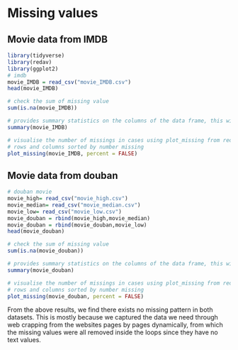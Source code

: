 # Missing values

## Movie data from IMDB
```r
library(tidyverse)
library(redav)
library(ggplot2)
# imdb
movie_IMDB = read_csv("movie_IMDB.csv")
head(movie_IMDB)

# check the sum of missing value
sum(is.na(movie_IMDB))

# provides summary statistics on the columns of the data frame, this will also give details on missing values for each column
summary(movie_IMDB)

# visualise the number of missings in cases using plot_missing from redav
# rows and columns sorted by number missing
plot_missing(movie_IMDB, percent = FALSE)

```

## Movie data from douban
```r
# douban movie
movie_high= read_csv("movie_high.csv")
movie_median= read_csv("movie_median.csv")
movie_low= read_csv("movie_low.csv")
movie_douban = rbind(movie_high,movie_median)
movie_douban = rbind(movie_douban,movie_low)
head(movie_douban)

# check the sum of missing value
sum(is.na(movie_douban))

# provides summary statistics on the columns of the data frame, this will also give details on missing values for each column
summary(movie_douban)

# visualise the number of missings in cases using plot_missing from redav
# rows and columns sorted by number missing
plot_missing(movie_douban, percent = FALSE)
```

From the above results, we find there exists no missing pattern in both datasets. This is mostly because we captured the data we need through web crapping from the websites pages by pages dynamically, from which the missing values were all removed inside the loops since they have no text values.